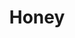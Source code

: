 ---
title: Honey
description: A small, embeddable language written in Zig
template: splash
hero:
  tagline:  A small, embeddable language written in Zig
  actions:
    - text: Guide
      link: /guide
      icon: right-arrow
      variant: primary
    - text: Visit our GitHub
      link: https://github.com/honey-lang/honey
      icon: external
---